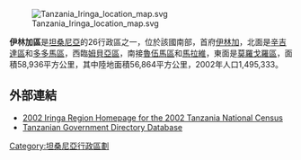 [[Image:Tanzania_Iringa_location_map.svg|thumb]]

'''伊林加區'''是[[坦桑尼亞|坦桑尼亞]]的26行政區之一，位於該國南部，首府[[伊林加|伊林加]]，北面是[[辛吉達區|辛吉達區]]和[[多多馬區|多多馬區]]，西臨[[姆貝亞區|姆貝亞區]]，南接[[魯伍馬區|魯伍馬區]]和[[馬拉維|馬拉維]]，東面是[[莫羅戈羅區|莫羅戈羅區]]，面積58,936平方公里，其中陸地面積56,864平方公里，2002年人口1,495,333。

==外部連結==
* [https://web.archive.org/web/20081118143447/http://www.tanzania.go.tz/census/iringa.htm 2002 Iringa Region Homepage for the 2002 Tanzania National Census]
*[https://web.archive.org/web/20060125020114/http://www.tanzania.go.tz/govdirf.html Tanzanian Government Directory Database]

{{coord|9|00|S|35|00|E|region:TZ_type:adm1st_source:GNS-enwiki|display=title}}

{{坦尚尼亞行政區劃}}

[[Category:坦桑尼亞行政區劃|Category:坦桑尼亞行政區劃]]


{{Tanzania-stub}}